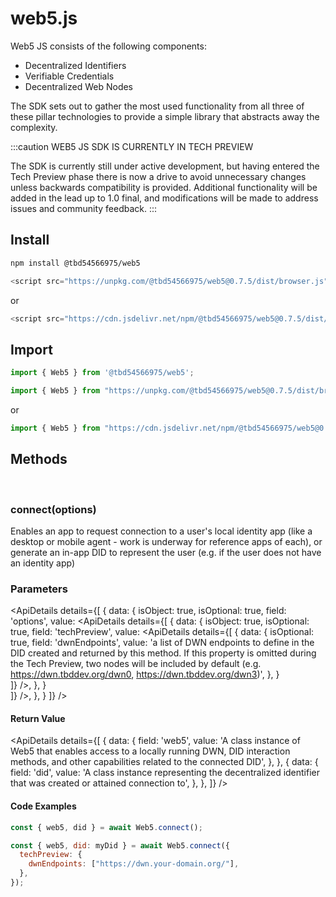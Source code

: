 


# web5.js

Web5 JS consists of the following components:

- Decentralized Identifiers
- Verifiable Credentials
- Decentralized Web Nodes

The SDK sets out to gather the most used functionality from all three of these pillar technologies to provide a simple library that abstracts away the complexity.

:::caution
WEB5 JS SDK IS CURRENTLY IN TECH PREVIEW

The SDK is currently still under active development, but having entered the Tech Preview phase there is now a drive to avoid unnecessary changes unless backwards compatibility is provided. Additional functionality will be added in the lead up to 1.0 final, and modifications will be made to address issues and community feedback.
:::


<Divider type="slash"/>

## Install

<Tabs>
  <TabItem value="npm" label="NPM" default>

```bash
npm install @tbd54566975/web5
```
  </TabItem>
  <TabItem value="cdn" label="CDN">

```js
<script src="https://unpkg.com/@tbd54566975/web5@0.7.5/dist/browser.js"></script>
```

or

```js
<script src="https://cdn.jsdelivr.net/npm/@tbd54566975/web5@0.7.5/dist/browser.mjs"></script>
```

  </TabItem>
</Tabs>

<Divider type="slash"/>

## Import

<Tabs>
  <TabItem value="npm" label="NPM" default>

```js
import { Web5 } from '@tbd54566975/web5';
```
  </TabItem>
  <TabItem value="cdn" label="CDN">

```js
import { Web5 } from "https://unpkg.com/@tbd54566975/web5@0.7.5/dist/browser.js";
```

or

```js
import { Web5 } from "https://cdn.jsdelivr.net/npm/@tbd54566975/web5@0.7.5/dist/browser.mjs"
```

  </TabItem>
</Tabs>

<Divider type="slash"/>

<section class="api-docs">

## Methods

<br/>

### connect(options)

Enables an app to request connection to a user's local identity app (like a desktop or mobile agent - work is underway for reference apps of each), or generate an in-app DID to represent the user (e.g. if the user does not have an identity app)

### Parameters

<ApiDetails
  details={[
    {
      data: {
        isObject: true,
        isOptional: true,
        field: 'options',
        value: <ApiDetails
                details={[
                {
                    data: {
                        isObject: true,
                        isOptional: true,
                        field: 'techPreview',
                        value: <ApiDetails
                                details={[
                                {
                                    data: {
                                        isOptional: true,
                                        field: 'dwnEndpoints',
                                        value: 'a list of DWN endpoints to define in the DID created and returned by this method. If this property is omitted during the Tech Preview, two nodes will be included by default (e.g. https://dwn.tbddev.org/dwn0, https://dwn.tbddev.org/dwn3)',
                                    },
                                }                            
                            ]}
                            />,
                    },
                }                             
            ]}
          />,
        },
    }
  ]}
/>

#### Return Value

<ApiDetails
  details={[
    {
      data: {
        field: 'web5',
        value: 'A class instance of Web5 that enables access to a locally running DWN, DID interaction methods, and other capabilities related to the connected DID',
      },
    },
    {
      data: {
        field: 'did',
        value: 'A class instance representing the decentralized identifier that was created or attained connection to',
      },
    },
  ]}
/>


#### Code Examples

```js
const { web5, did } = await Web5.connect();
```

```js
const { web5, did: myDid } = await Web5.connect({
  techPreview: {
    dwnEndpoints: ["https://dwn.your-domain.org/"],
  },
});
```

</section>